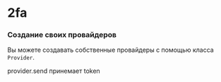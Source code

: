 
# 2fa


### Создание своих провайдеров

Вы можете создавать собственные провайдеры с помощью класса `Provider`.


provider.send принемает token